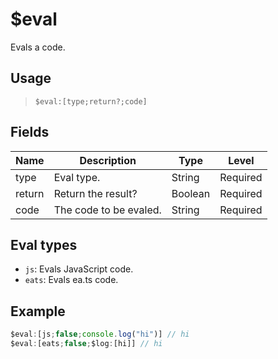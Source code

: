 # $eval
Evals a code.

## Usage
> `$eval:[type;return?;code]`

## Fields
| Name   | Description            | Type    | Level    |
| ------ | ---------------------- | ------- | -------- |
| type   | Eval type.             | String  | Required |
| return | Return the result?     | Boolean | Required |
| code   | The code to be evaled. | String  | Required |

## Eval types
- `js`: Evals JavaScript code.
- `eats`: Evals ea.ts code.

## Example
```js
$eval:[js;false;console.log("hi")] // hi
$eval:[eats;false;$log:[hi]] // hi
```